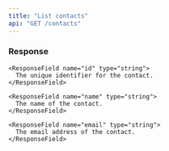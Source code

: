 ```yaml
---
title: "List contacts"
api: "GET /contacts"
---
```


### Response

<ResponseField name="contacts" type="Array of contact objects">
  <Expandable title="properties of contact objects">

    <ResponseField name="id" type="string">
      The unique identifier for the contact.
    </ResponseField>

    <ResponseField name="name" type="string">
      The name of the contact.
    </ResponseField>

    <ResponseField name="email" type="string">
      The email address of the contact.
    </ResponseField>

  </Expandable>
</ResponseField>

